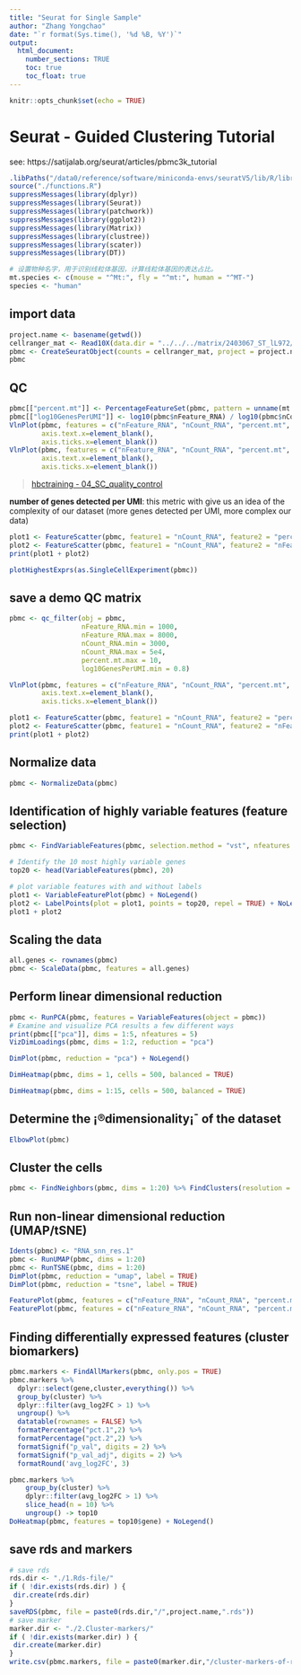 ```yaml
---
title: "Seurat for Single Sample"
author: "Zhang Yongchao"
date: "`r format(Sys.time(), '%d %B, %Y')`"
output: 
  html_document:
    number_sections: TRUE
    toc: true
    toc_float: true
---
```


```r
knitr::opts_chunk$set(echo = TRUE)
```

# Seurat - Guided Clustering Tutorial

see: https://satijalab.org/seurat/articles/pbmc3k_tutorial

```r
.libPaths("/data0/reference/software/miniconda-envs/seuratV5/lib/R/library")
source("./functions.R")
suppressMessages(library(dplyr)) 
suppressMessages(library(Seurat))
suppressMessages(library(patchwork))
suppressMessages(library(ggplot2))
suppressMessages(library(Matrix))
suppressMessages(library(clustree))
suppressMessages(library(scater))
suppressMessages(library(DT))
```

```r
# 设置物种名字，用于识别线粒体基因，计算线粒体基因的表达占比。
mt.species <- c(mouse = "^Mt:", fly = "^mt:", human = "^MT-")
species <- "human"
```


## import data

```r
project.name <- basename(getwd())
cellranger_mat <- Read10X(data.dir = "../../../matrix/2403067_ST_lL972/filtered_feature_bc_matrix/")
pbmc <- CreateSeuratObject(counts = cellranger_mat, project = project.name)
pbmc
```

## QC

```r
pbmc[["percent.mt"]] <- PercentageFeatureSet(pbmc, pattern = unname(mt.species[species]))
pbmc[["log10GenesPerUMI"]] <- log10(pbmc$nFeature_RNA) / log10(pbmc$nCount_RNA)
VlnPlot(pbmc, features = c("nFeature_RNA", "nCount_RNA", "percent.mt", "log10GenesPerUMI"), ncol = 4,pt.size = 0) &   theme(axis.title.x=element_blank(),
        axis.text.x=element_blank(),
        axis.ticks.x=element_blank())
VlnPlot(pbmc, features = c("nFeature_RNA", "nCount_RNA", "percent.mt", "log10GenesPerUMI"), ncol = 4) &   theme(axis.title.x=element_blank(),
        axis.text.x=element_blank(),
        axis.ticks.x=element_blank())
```

> [hbctraining - 04_SC_quality_control](https://github.com/hbctraining/scRNA-seq_online/blob/master/lessons/04_SC_quality_control.md)

**number of genes detected per UMI**: this metric with give us an idea of the complexity of our dataset (more genes detected per UMI, more complex our data)


```r
plot1 <- FeatureScatter(pbmc, feature1 = "nCount_RNA", feature2 = "percent.mt") + NoLegend()
plot2 <- FeatureScatter(pbmc, feature1 = "nCount_RNA", feature2 = "nFeature_RNA") + NoLegend()
print(plot1 + plot2)
```


```r
plotHighestExprs(as.SingleCellExperiment(pbmc))
```

## save a demo QC matrix

```r
pbmc <- qc_filter(obj = pbmc,
                  nFeature_RNA.min = 1000,
                  nFeature_RNA.max = 8000,
                  nCount_RNA.min = 3000,
                  nCount_RNA.max = 5e4,
                  percent.mt.max = 10,
                  log10GenesPerUMI.min = 0.8)
```

```r
VlnPlot(pbmc, features = c("nFeature_RNA", "nCount_RNA", "percent.mt", "log10GenesPerUMI"), ncol = 4,pt.size = 0) &   theme(axis.title.x=element_blank(),
        axis.text.x=element_blank(),
        axis.ticks.x=element_blank())
```

```r
plot1 <- FeatureScatter(pbmc, feature1 = "nCount_RNA", feature2 = "percent.mt") + NoLegend()
plot2 <- FeatureScatter(pbmc, feature1 = "nCount_RNA", feature2 = "nFeature_RNA") + NoLegend()
print(plot1 + plot2)
```

## Normalize data

```r
pbmc <- NormalizeData(pbmc)
```

## Identification of highly variable features (feature selection)

```r
pbmc <- FindVariableFeatures(pbmc, selection.method = "vst", nfeatures = 2000)

# Identify the 10 most highly variable genes
top20 <- head(VariableFeatures(pbmc), 20)

# plot variable features with and without labels
plot1 <- VariableFeaturePlot(pbmc) + NoLegend()
plot2 <- LabelPoints(plot = plot1, points = top20, repel = TRUE) + NoLegend()
plot1 + plot2
```
## Scaling the data

```r
all.genes <- rownames(pbmc)
pbmc <- ScaleData(pbmc, features = all.genes)
```

## Perform linear dimensional reduction

```r
pbmc <- RunPCA(pbmc, features = VariableFeatures(object = pbmc))
# Examine and visualize PCA results a few different ways
print(pbmc[["pca"]], dims = 1:5, nfeatures = 5)
VizDimLoadings(pbmc, dims = 1:2, reduction = "pca")
```

```r
DimPlot(pbmc, reduction = "pca") + NoLegend()
```

```r
DimHeatmap(pbmc, dims = 1, cells = 500, balanced = TRUE)
```

```r
DimHeatmap(pbmc, dims = 1:15, cells = 500, balanced = TRUE)
```
## Determine the ¡®dimensionality¡¯ of the dataset

```r
ElbowPlot(pbmc)
```
## Cluster the cells

```r
pbmc <- FindNeighbors(pbmc, dims = 1:20) %>% FindClusters(resolution = c(0.2,0.4,0.6,0.8,1.0,1.2,1.4,1.6,1.8,2))
```
## Run non-linear dimensional reduction (UMAP/tSNE)

```r
Idents(pbmc) <- "RNA_snn_res.1"
pbmc <- RunUMAP(pbmc, dims = 1:20)
pbmc <- RunTSNE(pbmc, dims = 1:20)
DimPlot(pbmc, reduction = "umap", label = TRUE)
DimPlot(pbmc, reduction = "tsne", label = TRUE)
```
```r
FeaturePlot(pbmc, features = c("nFeature_RNA", "nCount_RNA", "percent.mt", "log10GenesPerUMI"), reduction = "umap") 
FeaturePlot(pbmc, features = c("nFeature_RNA", "nCount_RNA", "percent.mt", "log10GenesPerUMI"), reduction = "tsne") 
```

## Finding differentially expressed features (cluster biomarkers)

```r
pbmc.markers <- FindAllMarkers(pbmc, only.pos = TRUE)
pbmc.markers %>%
  dplyr::select(gene,cluster,everything()) %>%
  group_by(cluster) %>%
  dplyr::filter(avg_log2FC > 1) %>% 
  ungroup() %>%
  datatable(rownames = FALSE) %>% 
  formatPercentage("pct.1",2) %>% 
  formatPercentage("pct.2",2) %>% 
  formatSignif("p_val", digits = 2) %>%
  formatSignif("p_val_adj", digits = 2) %>%
  formatRound('avg_log2FC', 3)
```

```r
pbmc.markers %>%
    group_by(cluster) %>%
    dplyr::filter(avg_log2FC > 1) %>%
    slice_head(n = 10) %>%
    ungroup() -> top10
DoHeatmap(pbmc, features = top10$gene) + NoLegend()
```



## save rds and markers

```r
# save rds
rds.dir <- "./1.Rds-file/"
if ( !dir.exists(rds.dir) ) {
 dir.create(rds.dir)
}
saveRDS(pbmc, file = paste0(rds.dir,"/",project.name,".rds"))
# save marker
marker.dir <- "./2.Cluster-markers/"
if ( !dir.exists(marker.dir) ) {
 dir.create(marker.dir)
}
write.csv(pbmc.markers, file = paste0(marker.dir,"/cluster-markers-of-resolution-1.0.csv"))
```

